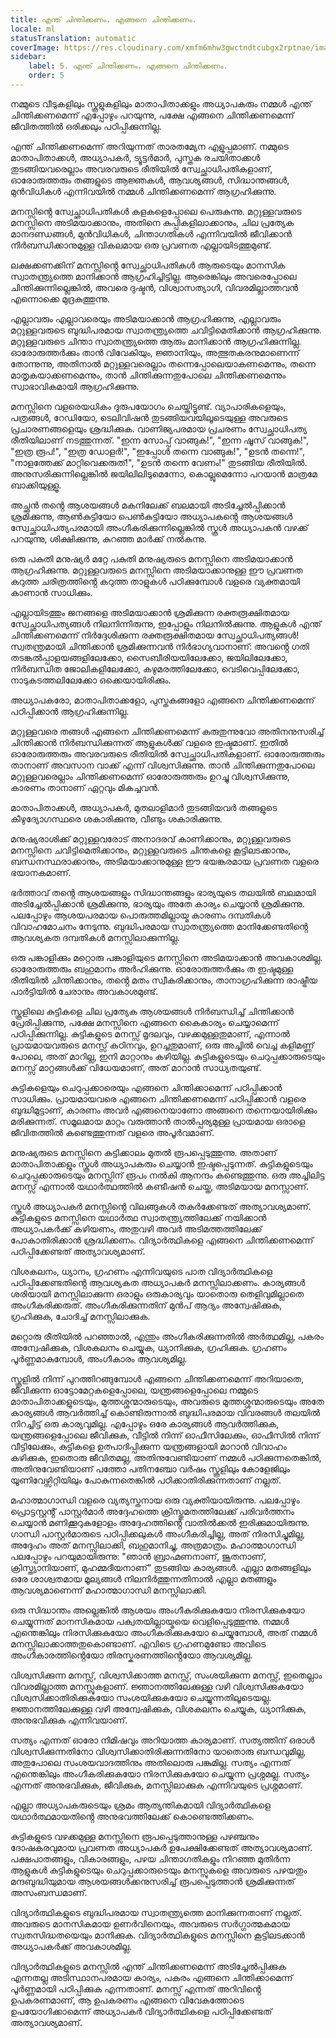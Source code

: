 ```yaml
---
title: എന്ത് ചിന്തിക്കണം. എങ്ങനെ ചിന്തിക്കണം.
locale: ml
statusTranslation: automatic
coverImage: https://res.cloudinary.com/xmfm6mhw3gwctndtcubgx2rptnae/image/upload/v1740337243/small_cover_educacion_fundamental_a051170f1c.webp
sidebar:
    label: 5. എന്ത് ചിന്തിക്കണം. എങ്ങനെ ചിന്തിക്കണം.
    order: 5
---
```

നമ്മുടെ വീടുകളിലും സ്കൂളുകളിലും മാതാപിതാക്കളും അധ്യാപകരും നമ്മൾ എന്ത് ചിന്തിക്കണമെന്ന് എപ്പോഴും പറയുന്നു, പക്ഷേ എങ്ങനെ ചിന്തിക്കണമെന്ന് ജീവിതത്തിൽ ഒരിക്കലും പഠിപ്പിക്കുന്നില്ല.

എന്ത് ചിന്തിക്കണമെന്ന് അറിയുന്നത് താരതമ്യേന എളുപ്പമാണ്. നമ്മുടെ മാതാപിതാക്കൾ, അധ്യാപകർ, ട്യൂട്ടർമാർ, പുസ്തക രചയിതാക്കൾ തുടങ്ങിയവരെല്ലാം അവരവരുടെ രീതിയിൽ സ്വേച്ഛാധിപതികളാണ്, ഓരോരുത്തരും തങ്ങളുടെ ആജ്ഞകൾ, ആവശ്യങ്ങൾ, സിദ്ധാന്തങ്ങൾ, മുൻവിധികൾ എന്നിവയിൽ നമ്മൾ ചിന്തിക്കണമെന്ന് ആഗ്രഹിക്കുന്നു.

മനസ്സിൻ്റെ സ്വേച്ഛാധിപതികൾ കളകളെപ്പോലെ പെരുകുന്നു. മറ്റുള്ളവരുടെ മനസ്സിനെ അടിമയാക്കാനും, അതിനെ കുപ്പികളിലാക്കാനും, ചില പ്രത്യേക മാനദണ്ഡങ്ങൾ, മുൻവിധികൾ, ചിന്താഗതികൾ എന്നിവയിൽ ജീവിക്കാൻ നിർബന്ധിക്കാനുമുള്ള വികലമായ ഒരു പ്രവണത എല്ലായിടത്തുമുണ്ട്.

ലക്ഷക്കണക്കിന് മനസ്സിൻ്റെ സ്വേച്ഛാധിപതികൾ ആരുടെയും മാനസിക സ്വാതന്ത്ര്യത്തെ മാനിക്കാൻ ആഗ്രഹിച്ചിട്ടില്ല. ആരെങ്കിലും അവരെപ്പോലെ ചിന്തിക്കുന്നില്ലെങ്കിൽ, അവരെ ദുഷ്ടൻ, വിശ്വാസത്യാഗി, വിവരമില്ലാത്തവൻ എന്നൊക്കെ മുദ്രകുത്തുന്നു.

എല്ലാവരും എല്ലാവരെയും അടിമയാക്കാൻ ആഗ്രഹിക്കുന്നു, എല്ലാവരും മറ്റുള്ളവരുടെ ബുദ്ധിപരമായ സ്വാതന്ത്ര്യത്തെ ചവിട്ടിമെതിക്കാൻ ആഗ്രഹിക്കുന്നു. മറ്റുള്ളവരുടെ ചിന്താ സ്വാതന്ത്ര്യത്തെ ആരും മാനിക്കാൻ ആഗ്രഹിക്കുന്നില്ല. ഓരോരുത്തർക്കും താൻ വിവേകിയും, ജ്ഞാനിയും, അത്ഭുതകരനുമാണെന്ന് തോന്നുന്നു, അതിനാൽ മറ്റുള്ളവരെല്ലാം തന്നെപ്പോലെയാകണമെന്നും, തന്നെ മാതൃകയാക്കണമെന്നും, താൻ ചിന്തിക്കുന്നതുപോലെ ചിന്തിക്കണമെന്നും സ്വാഭാവികമായി ആഗ്രഹിക്കുന്നു.

മനസ്സിനെ വളരെയധികം ദുരുപയോഗം ചെയ്തിട്ടുണ്ട്. വ്യാപാരികളെയും, പത്രങ്ങൾ, റേഡിയോ, ടെലിവിഷൻ തുടങ്ങിയവയിലൂടെയുള്ള അവരുടെ പ്രചാരണങ്ങളെയും ശ്രദ്ധിക്കുക. വാണിജ്യപരമായ പ്രചരണം സ്വേച്ഛാധിപത്യ രീതിയിലാണ് നടത്തുന്നത്. "ഇന്ന സോപ്പ് വാങ്ങുക!", "ഇന്ന ഷൂസ് വാങ്ങുക!", "ഇത്ര രൂപ!", "ഇത്ര ഡോളർ!", "ഇപ്പോൾ തന്നെ വാങ്ങുക!", "ഉടൻ തന്നെ!", "നാളത്തേക്ക് മാറ്റിവെക്കരുത്!", "ഉടൻ തന്നെ വേണം!" തുടങ്ങിയ രീതിയിൽ. അനുസരിക്കുന്നില്ലെങ്കിൽ ജയിലിലിടുമെന്നോ, കൊല്ലുമെന്നോ പറയാൻ മാത്രമേ ബാക്കിയുള്ളൂ.

അച്ഛൻ തൻ്റെ ആശയങ്ങൾ മകനിലേക്ക് ബലമായി അടിച്ചേൽപ്പിക്കാൻ ശ്രമിക്കുന്നു, ആൺകുട്ടിയോ പെൺകുട്ടിയോ അധ്യാപകൻ്റെ ആശയങ്ങൾ സ്വേച്ഛാധിപത്യപരമായി അംഗീകരിക്കുന്നില്ലെങ്കിൽ സ്കൂൾ അധ്യാപകൻ വഴക്ക് പറയുന്നു, ശിക്ഷിക്കുന്നു, കുറഞ്ഞ മാർക്ക് നൽകുന്നു.

ഒരു പകുതി മനുഷ്യർ മറ്റേ പകുതി മനുഷ്യരുടെ മനസ്സിനെ അടിമയാക്കാൻ ആഗ്രഹിക്കുന്നു. മറ്റുള്ളവരുടെ മനസ്സിനെ അടിമയാക്കാനുള്ള ഈ പ്രവണത കറുത്ത ചരിത്രത്തിൻ്റെ കറുത്ത താളുകൾ പഠിക്കുമ്പോൾ വളരെ വ്യക്തമായി കാണാൻ സാധിക്കും.

എല്ലായിടത്തും ജനങ്ങളെ അടിമയാക്കാൻ ശ്രമിക്കുന്ന രക്തരൂക്ഷിതമായ സ്വേച്ഛാധിപത്യങ്ങൾ നിലനിന്നിരുന്നു, ഇപ്പോളും നിലനിൽക്കുന്നു. ആളുകൾ എന്ത് ചിന്തിക്കണമെന്ന് നിർദ്ദേശിക്കുന്ന രക്തരൂക്ഷിതമായ സ്വേച്ഛാധിപത്യങ്ങൾ! സ്വതന്ത്രമായി ചിന്തിക്കാൻ ശ്രമിക്കുന്നവൻ നിർഭാഗ്യവാനാണ്: അവൻ്റെ ഗതി തടങ്കൽപ്പാളയങ്ങളിലേക്കോ, സൈബീരിയയിലേക്കോ, ജയിലിലേക്കോ, നിർബന്ധിത ജോലികളിലേക്കോ, കഴുമരത്തിലേക്കോ, വെടിവെപ്പിലേക്കോ, നാടുകടത്തലിലേക്കോ ഒക്കെയായിരിക്കും.

അധ്യാപകരോ, മാതാപിതാക്കളോ, പുസ്തകങ്ങളോ എങ്ങനെ ചിന്തിക്കണമെന്ന് പഠിപ്പിക്കാൻ ആഗ്രഹിക്കുന്നില്ല.

മറ്റുള്ളവരെ തങ്ങൾ എങ്ങനെ ചിന്തിക്കണമെന്ന് കരുതുന്നുവോ അതിനനുസരിച്ച് ചിന്തിക്കാൻ നിർബന്ധിക്കുന്നത് ആളുകൾക്ക് വളരെ ഇഷ്ടമാണ്. ഇതിൽ ഓരോരുത്തരും അവരവരുടെ രീതിയിൽ സ്വേച്ഛാധിപതികളാണ്. ഓരോരുത്തരും താനാണ് അവസാന വാക്ക് എന്ന് വിശ്വസിക്കുന്നു. താൻ ചിന്തിക്കുന്നതുപോലെ മറ്റുള്ളവരെല്ലാം ചിന്തിക്കണമെന്ന് ഓരോരുത്തരും ഉറച്ചു വിശ്വസിക്കുന്നു, കാരണം താനാണ് ഏറ്റവും മികച്ചവൻ.

മാതാപിതാക്കൾ, അധ്യാപകർ, മുതലാളിമാർ തുടങ്ങിയവർ തങ്ങളുടെ കീഴുദ്യോഗസ്ഥരെ ശകാരിക്കുന്നു, വീണ്ടും ശകാരിക്കുന്നു.

മനുഷ്യരാശിക്ക് മറ്റുള്ളവരോട് അനാദരവ് കാണിക്കാനും, മറ്റുള്ളവരുടെ മനസ്സിനെ ചവിട്ടിമെതിക്കാനും, മറ്റുള്ളവരുടെ ചിന്തകളെ കൂട്ടിലടക്കാനും, ബന്ധനസ്ഥരാക്കാനും, അടിമയാക്കാനുമുള്ള ഈ ഭയങ്കരമായ പ്രവണത വളരെ ഭയാനകമാണ്.

ഭർത്താവ് തൻ്റെ ആശയങ്ങളും സിദ്ധാന്തങ്ങളും ഭാര്യയുടെ തലയിൽ ബലമായി അടിച്ചേൽപ്പിക്കാൻ ശ്രമിക്കുന്നു, ഭാര്യയും അതേ കാര്യം ചെയ്യാൻ ശ്രമിക്കുന്നു. പലപ്പോഴും ആശയപരമായ പൊരുത്തമില്ലായ്മ കാരണം ദമ്പതികൾ വിവാഹമോചനം നേടുന്നു. ബുദ്ധിപരമായ സ്വാതന്ത്ര്യത്തെ മാനിക്കേണ്ടതിൻ്റെ ആവശ്യകത ദമ്പതികൾ മനസ്സിലാക്കുന്നില്ല.

ഒരു പങ്കാളിക്കും മറ്റൊരു പങ്കാളിയുടെ മനസ്സിനെ അടിമയാക്കാൻ അവകാശമില്ല. ഓരോരുത്തരും ബഹുമാനം അർഹിക്കുന്നു. ഓരോരുത്തർക്കും ത ഇഷ്ടമുള്ള രീതിയിൽ ചിന്തിക്കാനും, തൻ്റെ മതം സ്വീകരിക്കാനും, താനാഗ്രഹിക്കുന്ന രാഷ്ട്രീയ പാർട്ടിയിൽ ചേരാനും അവകാശമുണ്ട്.

സ്കൂളിലെ കുട്ടികളെ ചില പ്രത്യേക ആശയങ്ങൾ നിർബന്ധിച്ച് ചിന്തിക്കാൻ പ്രേരിപ്പിക്കുന്നു, പക്ഷേ മനസ്സിനെ എങ്ങനെ കൈകാര്യം ചെയ്യാമെന്ന് പഠിപ്പിക്കുന്നില്ല. കുട്ടികളുടെ മനസ്സ് മൃദലവും, വഴക്കമുള്ളതുമാണ്, എന്നാൽ പ്രായമായവരുടെ മനസ്സ് കഠിനവും, ഉറച്ചതുമാണ്, ഒരു അച്ചിൽ വെച്ച കളിമണ്ണ് പോലെ, അത് മാറില്ല, ഇനി മാറ്റാനും കഴിയില്ല. കുട്ടികളുടെയും ചെറുപ്പക്കാരുടെയും മനസ്സ് മാറ്റങ്ങൾക്ക് വിധേയമാണ്, അത് മാറാൻ സാധ്യതയുണ്ട്.

കുട്ടികളെയും ചെറുപ്പക്കാരെയും എങ്ങനെ ചിന്തിക്കാമെന്ന് പഠിപ്പിക്കാൻ സാധിക്കും. പ്രായമായവരെ എങ്ങനെ ചിന്തിക്കണമെന്ന് പഠിപ്പിക്കാൻ വളരെ ബുദ്ധിമുട്ടാണ്, കാരണം അവർ എങ്ങനെയാണോ അങ്ങനെ തന്നെയായിരിക്കും മരിക്കുന്നത്. സമൂലമായ മാറ്റം വരുത്താൻ താൽപ്പര്യമുള്ള പ്രായമായ ഒരാളെ ജീവിതത്തിൽ കണ്ടെത്തുന്നത് വളരെ അപൂർവമാണ്.

മനുഷ്യരുടെ മനസ്സിനെ കുട്ടിക്കാലം മുതൽ രൂപപ്പെടുത്തുന്നു. അതാണ് മാതാപിതാക്കളും സ്കൂൾ അധ്യാപകരും ചെയ്യാൻ ഇഷ്ടപ്പെടുന്നത്. കുട്ടികളുടെയും ചെറുപ്പക്കാരുടെയും മനസ്സിന് രൂപം നൽകി ആനന്ദം കണ്ടെത്തുന്നു. ഒരു അച്ചിലിട്ട മനസ്സ് എന്നാൽ യഥാർത്ഥത്തിൽ കണ്ടീഷൻ ചെയ്ത, അടിമയായ മനസ്സാണ്.

സ്കൂൾ അധ്യാപകർ മനസ്സിൻ്റെ വിലങ്ങുകൾ തകർക്കേണ്ടത് അത്യാവശ്യമാണ്. കുട്ടികളുടെ മനസ്സിനെ യഥാർത്ഥ സ്വാതന്ത്ര്യത്തിലേക്ക് നയിക്കാൻ അധ്യാപകർക്ക് കഴിയണം, അതുവഴി അവർ അടിമത്തത്തിലേക്ക് പോകാതിരിക്കാൻ ശ്രദ്ധിക്കണം. വിദ്യാർത്ഥികളെ എങ്ങനെ ചിന്തിക്കണമെന്ന് പഠിപ്പിക്കേണ്ടത് അത്യാവശ്യമാണ്.

വിശകലനം, ധ്യാനം, ഗ്രഹണം എന്നിവയുടെ പാത വിദ്യാർത്ഥികളെ പഠിപ്പിക്കേണ്ടതിൻ്റെ ആവശ്യകത അധ്യാപകർ മനസ്സിലാക്കണം. കാര്യങ്ങൾ ശരിയായി മനസ്സിലാക്കുന്ന ഒരാളും ഒരുകാര്യവും യാതൊരു തെളിവുമില്ലാതെ അംഗീകരിക്കരുത്. അംഗീകരിക്കുന്നതിന് മുൻപ് ആദ്യം അന്വേഷിക്കുക, ഗ്രഹിക്കുക, ചോദിച്ച് മനസ്സിലാക്കുക.

മറ്റൊരു രീതിയിൽ പറഞ്ഞാൽ, എന്തും അംഗീകരിക്കുന്നതിൽ അർത്ഥമില്ല, പകരം അന്വേഷിക്കുക, വിശകലനം ചെയ്യുക, ധ്യാനിക്കുക, ഗ്രഹിക്കുക. ഗ്രഹണം പൂർണ്ണമാകുമ്പോൾ, അംഗീകാരം ആവശ്യമില്ല.

സ്കൂളിൽ നിന്ന് പുറത്തിറങ്ങുമ്പോൾ എങ്ങനെ ചിന്തിക്കണമെന്ന് അറിയാതെ, ജീവിക്കുന്ന ഓട്ടോമേറ്റകളെപ്പോലെ, യന്ത്രങ്ങളെപ്പോലെ നമ്മുടെ മാതാപിതാക്കളുടെയും, മുത്തശ്ശന്മാരുടെയും, അവരുടെ മുത്തശ്ശന്മാരുടെയും അതേ കാര്യങ്ങൾ ആവർത്തിച്ച് കൊണ്ടിരുന്നാൽ ബുദ്ധിപരമായ വിവരങ്ങൾ തലയിൽ നിറച്ചിട്ട് ഒരു കാര്യവുമില്ല. എപ്പോഴും ഒരേ കാര്യങ്ങൾ ആവർത്തിക്കുക, യന്ത്രങ്ങളെപ്പോലെ ജീവിക്കുക, വീട്ടിൽ നിന്ന് ഓഫീസിലേക്കും, ഓഫീസിൽ നിന്ന് വീട്ടിലേക്കും, കുട്ടികളെ ഉത്പാദിപ്പിക്കുന്ന യന്ത്രങ്ങളായി മാറാൻ വിവാഹം കഴിക്കുക, ഇതൊരു ജീവിതമല്ല, അതിനുവേണ്ടിയാണ് നമ്മൾ പഠിക്കുന്നതെങ്കിൽ, അതിനുവേണ്ടിയാണ് പത്തോ പതിനഞ്ചോ വർഷം സ്കൂളിലും കോളേജിലും യൂണിവേഴ്സിറ്റിയിലും പോകുന്നതെങ്കിൽ പഠിക്കാതിരിക്കുന്നതാണ് നല്ലത്.

മഹാത്മാഗാന്ധി വളരെ വ്യത്യസ്തനായ ഒരു വ്യക്തിയായിരുന്നു. പലപ്പോഴും പ്രൊട്ടസ്റ്റൻ്റ് പാസ്റ്റർമാർ അദ്ദേഹത്തെ ക്രിസ്തുമതത്തിലേക്ക് പരിവർത്തനം ചെയ്യാൻ മണിക്കൂറുകളോളം അദ്ദേഹത്തിൻ്റെ വാതിൽക്കൽ ഇരിക്കുമായിരുന്നു. ഗാന്ധി പാസ്റ്റർമാരുടെ പഠിപ്പിക്കലുകൾ അംഗീകരിച്ചില്ല, അത് നിരസിച്ചുമില്ല, അദ്ദേഹം അത് മനസ്സിലാക്കി, ബഹുമാനിച്ചു, അത്രമാത്രം. മഹാത്മാഗാന്ധി പലപ്പോഴും പറയുമായിരുന്നു: "ഞാൻ ബ്രാഹ്മണനാണ്, ജൂതനാണ്, ക്രിസ്ത്യാനിയാണ്, മുഹമ്മദീയനാണ്" തുടങ്ങിയ കാര്യങ്ങൾ. എല്ലാ മതങ്ങളിലും ഒരേ ശാശ്വതമായ മൂല്യങ്ങൾ നിലനിർത്തുന്നതിനാൽ എല്ലാ മതങ്ങളും ആവശ്യമാണെന്ന് മഹാത്മാഗാന്ധി മനസ്സിലാക്കി.

ഒരു സിദ്ധാന്തം അല്ലെങ്കിൽ ആശയം അംഗീകരിക്കുകയോ നിരസിക്കുകയോ ചെയ്യുന്നത് മാനസികമായ പക്വതയില്ലായ്മയെ വെളിപ്പെടുത്തുന്നു. നമ്മൾ എന്തെങ്കിലും നിരസിക്കുകയോ അംഗീകരിക്കുകയോ ചെയ്യുമ്പോൾ, അത് നമ്മൾ മനസ്സിലാക്കാത്തതുകൊണ്ടാണ്. എവിടെ ഗ്രഹണമുണ്ടോ അവിടെ അംഗീകാരത്തിൻ്റെയോ തിരസ്കരണത്തിൻ്റെയോ ആവശ്യമില്ല.

വിശ്വസിക്കുന്ന മനസ്സ്, വിശ്വസിക്കാത്ത മനസ്സ്, സംശയിക്കുന്ന മനസ്സ്, ഇതെല്ലാം വിവരമില്ലാത്ത മനസ്സുകളാണ്. ജ്ഞാനത്തിലേക്കുള്ള വഴി വിശ്വസിക്കുകയോ വിശ്വസിക്കാതിരിക്കുകയോ സംശയിക്കുകയോ ചെയ്യുന്നതിലൂടെയല്ല. ജ്ഞാനത്തിലേക്കുള്ള വഴി അന്വേഷിക്കുക, വിശകലനം ചെയ്യുക, ധ്യാനിക്കുക, അനുഭവിക്കുക എന്നിവയാണ്.

സത്യം എന്നത് ഓരോ നിമിഷവും അറിയാത്ത കാര്യമാണ്. സത്യത്തിന് ഒരാൾ വിശ്വസിക്കുന്നതിനോ വിശ്വസിക്കാതിരിക്കുന്നതിനോ യാതൊരു ബന്ധവുമില്ല, അതുപോലെ സംശയവാദത്തിനും അതിലൊരു പങ്കുമില്ല. സത്യം എന്നത് എന്തെങ്കിലും അംഗീകരിക്കുകയോ നിരസിക്കുകയോ ചെയ്യുന്ന പ്രശ്നമല്ല. സത്യം എന്നത് അനുഭവിക്കുക, ജീവിക്കുക, മനസ്സിലാക്കുക എന്നിവയുടെ പ്രശ്നമാണ്.

എല്ലാ അധ്യാപകരുടെയും ശ്രമം ആത്യന്തികമായി വിദ്യാർത്ഥികളെ യഥാർത്ഥമായതിൻ്റെ അനുഭവത്തിലേക്ക് കൊണ്ടെത്തിക്കണം.

കുട്ടികളുടെ വഴക്കമുള്ള മനസ്സിനെ രൂപപ്പെടുത്താനുള്ള പഴഞ്ചനും ദോഷകരവുമായ പ്രവണത അധ്യാപകർ ഉപേക്ഷിക്കേണ്ടത് അത്യാവശ്യമാണ്. പക്ഷപാതങ്ങളും, വികാരങ്ങളും, പഴയ ചിന്താഗതികളും നിറഞ്ഞ മുതിർന്ന ആളുകൾ കുട്ടികളുടെയും ചെറുപ്പക്കാരുടെയും മനസ്സുകളെ അവരുടെ പഴയതും മന്ദബുദ്ധിയുമായ ആശയങ്ങൾക്കനുസരിച്ച് രൂപപ്പെടുത്താൻ ശ്രമിക്കുന്നത് അസംബന്ധമാണ്.

വിദ്യാർത്ഥികളുടെ ബുദ്ധിപരമായ സ്വാതന്ത്ര്യത്തെ മാനിക്കുന്നതാണ് നല്ലത്. അവരുടെ മാനസികമായ ഉണർവിനെയും, അവരുടെ സർഗ്ഗാത്മകമായ സ്വതസിദ്ധതയെയും മാനിക്കുക. വിദ്യാർത്ഥികളുടെ മനസ്സിനെ കൂട്ടിലടക്കാൻ അധ്യാപകർക്ക് അവകാശമില്ല.

വിദ്യാർത്ഥികളുടെ മനസ്സിൽ എന്ത് ചിന്തിക്കണമെന്ന് അടിച്ചേൽപ്പിക്കുക എന്നതല്ല അടിസ്ഥാനപരമായ കാര്യം, പകരം എങ്ങനെ ചിന്തിക്കാമെന്ന് പൂർണ്ണമായി പഠിപ്പിക്കുക എന്നതാണ്. മനസ്സ് എന്നത് അറിവിൻ്റെ ഉപകരണമാണ്, ആ ഉപകരണം എങ്ങനെ വിവേകത്തോടെ ഉപയോഗിക്കാമെന്ന് അധ്യാപകർ വിദ്യാർത്ഥികളെ പഠിപ്പിക്കേണ്ടത് അത്യാവശ്യമാണ്.

